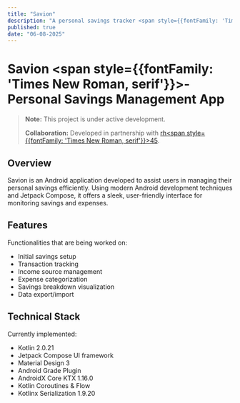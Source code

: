 ```yaml
---
title: "Savion"
description: "A personal savings tracker <span style={{fontFamily: 'Times New Roman, serif'}}>-</span> Pre<span style={{fontFamily: 'Times New Roman, serif'}}>-</span>alpha"
published: true
date: "06-08-2025"
---
```


# Savion <span style={{fontFamily: 'Times New Roman, serif'}}>-</span> Personal Savings Management App
> **Note:** This project is under active development.
> 
> **Collaboration:** Developed in partnership with [rh<span style={{fontFamily: 'Times New Roman, serif'}}>4</span>5](https://github.com/rh45-one).

## Overview
Savion is an Android application developed to assist users in managing their personal savings efficiently. Using modern Android development techniques and Jetpack Compose, it offers a sleek, user-friendly interface for monitoring savings and expenses.

## Features 
Functionalities that are being worked on:
* Initial savings setup
* Transaction tracking
* Income source management
* Expense categorization
* Savings breakdown visualization
* Data export/import

## Technical Stack
Currently implemented:
* Kotlin 2.0.21
* Jetpack Compose UI framework
* Material Design 3
* Android Grade Plugin
* AndroidX Core KTX 1.16.0
* Kotlin Coroutines & Flow
* Kotlinx Serialization 1.9.20
